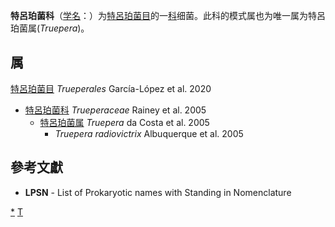 {{Automatic taxobox
| taxon = Trueperaceae
| authority = Rainey et al. 2005
| type genus = 特呂珀菌属<br>''Truepera''
| type genus authority = da Costa et al. 2005
}}
'''特呂珀菌科'''（[[学名|学名]]：{{lang|la|''Trueperaceae''}}）为[[特呂珀菌目|特呂珀菌目]]的一[[科|科]]细菌。此科的模式属也为唯一属为特呂珀菌属(''Truepera'')。

==属==
[[特呂珀菌目|特呂珀菌目]] ''Trueperales'' García-López et al. 2020
* [[特呂珀菌科|特呂珀菌科]] ''Trueperaceae'' Rainey et al. 2005
** [[特呂珀菌属|特呂珀菌属]] ''Truepera'' da Costa et al. 2005
*** ''Truepera radiovictrix'' Albuquerque et al. 2005

==參考文獻==
{{reflist}}
* '''LPSN''' - List of Prokaryotic names with Standing in Nomenclature

{{taxonbar}}

[[Category:_特呂珀菌科|*]]
[[Category:2005年描述的分类群|T]]